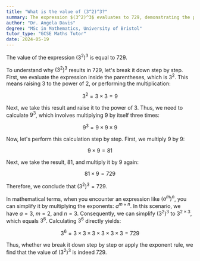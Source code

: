 ```yaml
---
title: "What is the value of (3^2)^3?"
summary: The expression $(3^2)^3$ evaluates to 729, demonstrating the power of exponentiation in simplifying mathematical calculations.
author: "Dr. Angela Davis"
degree: "MSc in Mathematics, University of Bristol"
tutor_type: "GCSE Maths Tutor"
date: 2024-05-19
---
```


The value of the expression $(3^2)^3$ is equal to 729.

To understand why $(3^2)^3$ results in 729, let's break it down step by step. First, we evaluate the expression inside the parentheses, which is $3^2$. This means raising 3 to the power of 2, or performing the multiplication:

$$3^2 = 3 \times 3 = 9$$

Next, we take this result and raise it to the power of 3. Thus, we need to calculate $9^3$, which involves multiplying 9 by itself three times:

$$9^3 = 9 \times 9 \times 9$$

Now, let's perform this calculation step by step. First, we multiply 9 by 9:

$$9 \times 9 = 81$$

Next, we take the result, 81, and multiply it by 9 again:

$$81 \times 9 = 729$$

Therefore, we conclude that $(3^2)^3 = 729$.

In mathematical terms, when you encounter an expression like $(a^m)^n$, you can simplify it by multiplying the exponents: $a^{m \times n}$. In this scenario, we have $a = 3$, $m = 2$, and $n = 3$. Consequently, we can simplify $(3^2)^3$ to $3^{2 \times 3}$, which equals $3^6$. Calculating $3^6$ directly yields:

$$3^6 = 3 \times 3 \times 3 \times 3 \times 3 \times 3 = 729$$

Thus, whether we break it down step by step or apply the exponent rule, we find that the value of $(3^2)^3$ is indeed 729.
    